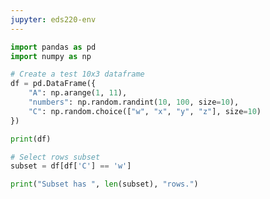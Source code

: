 ```yaml
---
jupyter: eds220-env
---
```


```python
import pandas as pd
import numpy as np

# Create a test 10x3 dataframe
df = pd.DataFrame({
    "A": np.arange(1, 11),
    "numbers": np.random.randint(10, 100, size=10),
    "C": np.random.choice(["w", "x", "y", "z"], size=10)
})

print(df)

# Select rows subset
subset = df[df['C'] == 'w']

print("Subset has ", len(subset), "rows.")

```

